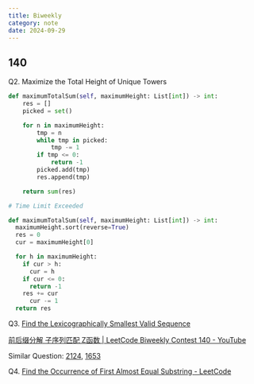 ---
title: Biweekly
category: note
date: 2024-09-29
---

## 140

Q2. Maximize the Total Height of Unique Towers

```py
def maximumTotalSum(self, maximumHeight: List[int]) -> int:
	res = []
	picked = set()

	for n in maximumHeight:
		tmp = n
		while tmp in picked:
			tmp -= 1
		if tmp <= 0:
			return -1
		picked.add(tmp)
		res.append(tmp)

	return sum(res)

# Time Limit Exceeded
```

```py
def maximumTotalSum(self, maximumHeight: List[int]) -> int:
  maximumHeight.sort(reverse=True)
  res = 0
  cur = maximumHeight[0]

  for h in maximumHeight:
    if cur > h:
      cur = h
    if cur <= 0:
      return -1
    res += cur
      cur -= 1
  return res
```

Q3. [Find the Lexicographically Smallest Valid Sequence](https://leetcode.com/contest/biweekly-contest-140/problems/find-the-lexicographically-smallest-valid-sequence/)

[前后缀分解 子序列匹配 Z函数 | LeetCode Biweekly Contest 140 - YouTube](https://www.youtube.com/watch?v=vej0IdBZVw4)

Similar Question: [2124](https://leetcode.com/problems/check-if-all-as-appears-before-all-bs/description/), [1653](https://leetcode.com/problems/minimum-deletions-to-make-string-balanced/description/)

Q4. [Find the Occurrence of First Almost Equal Substring - LeetCode](https://leetcode.com/contest/biweekly-contest-140/problems/find-the-occurrence-of-first-almost-equal-substring/)
